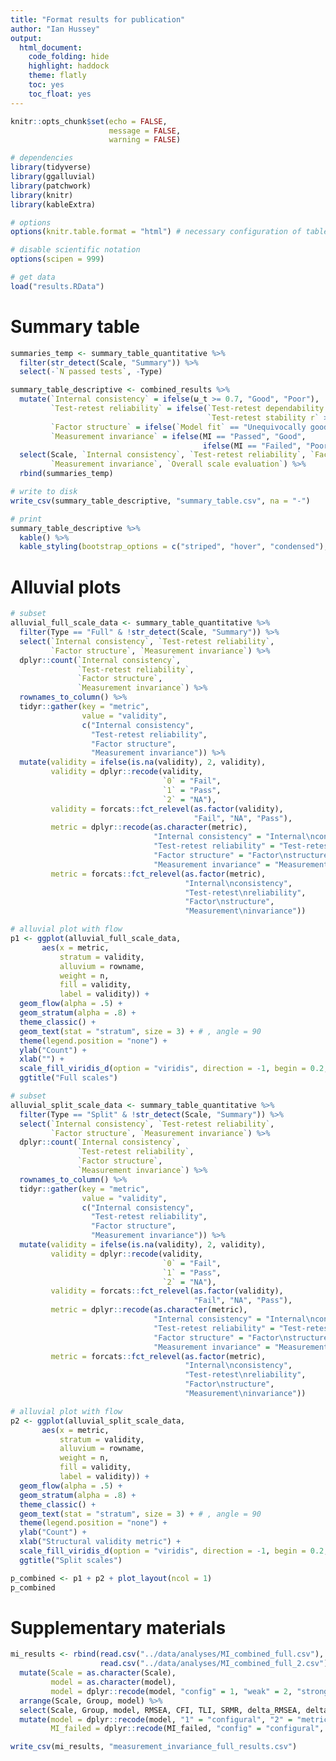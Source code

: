 ```yaml
---
title: "Format results for publication"
author: "Ian Hussey"
output:
  html_document:
    code_folding: hide
    highlight: haddock
    theme: flatly
    toc: yes
    toc_float: yes
---
```


```r

knitr::opts_chunk$set(echo = FALSE,
                      message = FALSE,
                      warning = FALSE)

```

```r

# dependencies
library(tidyverse)
library(ggalluvial)
library(patchwork)
library(knitr)
library(kableExtra)

# options
options(knitr.table.format = "html") # necessary configuration of tables

# disable scientific notation
options(scipen = 999) 

# get data
load("results.RData")

```

# Summary table

```r

summaries_temp <- summary_table_quantitative %>%
  filter(str_detect(Scale, "Summary")) %>%
  select(-`N passed tests`, -Type)

summary_table_descriptive <- combined_results %>%
  mutate(`Internal consistency` = ifelse(ω_t >= 0.7, "Good", "Poor"),
         `Test-retest reliability` = ifelse(`Test-retest dependability r` >= 0.7 & 
                                            `Test-retest stability r` >= 0.7, "Good", "Poor"),
         `Factor structure` = ifelse(`Model fit` == "Unequivocally good", "Good", as.character(`Model fit`)),
         `Measurement invariance` = ifelse(MI == "Passed", "Good", 
                                           ifelse(MI == "Failed", "Poor", NA))) %>%
  select(Scale, `Internal consistency`, `Test-retest reliability`, `Factor structure`,
         `Measurement invariance`, `Overall scale evaluation`) %>%
  rbind(summaries_temp)

# write to disk
write_csv(summary_table_descriptive, "summary_table.csv", na = "-")

# print
summary_table_descriptive %>%
  kable() %>%
  kable_styling(bootstrap_options = c("striped", "hover", "condensed"), full_width = FALSE)

```

# Alluvial plots

```r

# subset
alluvial_full_scale_data <- summary_table_quantitative %>%
  filter(Type == "Full" & !str_detect(Scale, "Summary")) %>%
  select(`Internal consistency`, `Test-retest reliability`, 
         `Factor structure`, `Measurement invariance`) %>%
  dplyr::count(`Internal consistency`, 
               `Test-retest reliability`, 
               `Factor structure`, 
               `Measurement invariance`) %>%
  rownames_to_column() %>%
  tidyr::gather(key = "metric", 
                value = "validity", 
                c("Internal consistency", 
                  "Test-retest reliability", 
                  "Factor structure", 
                  "Measurement invariance")) %>%
  mutate(validity = ifelse(is.na(validity), 2, validity),
         validity = dplyr::recode(validity, 
                                  `0` = "Fail",
                                  `1` = "Pass",
                                  `2` = "NA"),
         validity = forcats::fct_relevel(as.factor(validity),
                                         "Fail", "NA", "Pass"),
         metric = dplyr::recode(as.character(metric), 
                                "Internal consistency" = "Internal\nconsistency", 
                                "Test-retest reliability" = "Test-retest\nreliability", 
                                "Factor structure" = "Factor\nstructure", 
                                "Measurement invariance" = "Measurement\ninvariance"),
         metric = forcats::fct_relevel(as.factor(metric),
                                       "Internal\nconsistency", 
                                       "Test-retest\nreliability", 
                                       "Factor\nstructure", 
                                       "Measurement\ninvariance"))

# alluvial plot with flow
p1 <- ggplot(alluvial_full_scale_data,
       aes(x = metric, 
           stratum = validity, 
           alluvium = rowname,
           weight = n,
           fill = validity, 
           label = validity)) +
  geom_flow(alpha = .5) +
  geom_stratum(alpha = .8) +
  theme_classic() +
  geom_text(stat = "stratum", size = 3) + # , angle = 90
  theme(legend.position = "none") +
  ylab("Count") +
  xlab("") +
  scale_fill_viridis_d(option = "viridis", direction = -1, begin = 0.2, end = 1) +
  ggtitle("Full scales")

```

```r

# subset
alluvial_split_scale_data <- summary_table_quantitative %>%
  filter(Type == "Split" & !str_detect(Scale, "Summary")) %>%
  select(`Internal consistency`, `Test-retest reliability`, 
         `Factor structure`, `Measurement invariance`) %>%
  dplyr::count(`Internal consistency`, 
               `Test-retest reliability`, 
               `Factor structure`, 
               `Measurement invariance`) %>%
  rownames_to_column() %>%
  tidyr::gather(key = "metric", 
                value = "validity", 
                c("Internal consistency", 
                  "Test-retest reliability", 
                  "Factor structure", 
                  "Measurement invariance")) %>%
  mutate(validity = ifelse(is.na(validity), 2, validity),
         validity = dplyr::recode(validity, 
                                  `0` = "Fail",
                                  `1` = "Pass",
                                  `2` = "NA"),
         validity = forcats::fct_relevel(as.factor(validity),
                                         "Fail", "NA", "Pass"),
         metric = dplyr::recode(as.character(metric), 
                                "Internal consistency" = "Internal\nconsistency", 
                                "Test-retest reliability" = "Test-retest\nreliability", 
                                "Factor structure" = "Factor\nstructure", 
                                "Measurement invariance" = "Measurement\ninvariance"),
         metric = forcats::fct_relevel(as.factor(metric),
                                       "Internal\nconsistency", 
                                       "Test-retest\nreliability", 
                                       "Factor\nstructure", 
                                       "Measurement\ninvariance"))

# alluvial plot with flow
p2 <- ggplot(alluvial_split_scale_data,
       aes(x = metric, 
           stratum = validity, 
           alluvium = rowname,
           weight = n,
           fill = validity, 
           label = validity)) +
  geom_flow(alpha = .5) +
  geom_stratum(alpha = .8) +
  theme_classic() +
  geom_text(stat = "stratum", size = 3) + # , angle = 90
  theme(legend.position = "none") +
  ylab("Count") +
  xlab("Structural validity metric") +
  scale_fill_viridis_d(option = "viridis", direction = -1, begin = 0.2, end = 1) +
  ggtitle("Split scales")

```

```r

p_combined <- p1 + p2 + plot_layout(ncol = 1)
p_combined

```

# Supplementary materials

```r

mi_results <- rbind(read.csv("../data/analyses/MI_combined_full.csv"),
                    read.csv("../data/analyses/MI_combined_full_2.csv")) %>%
  mutate(Scale = as.character(Scale),
         model = as.character(model),
         model = dplyr::recode(model, "config" = 1, "weak" = 2, "strong" = 3)) %>%
  arrange(Scale, Group, model) %>%
  select(Scale, Group, model, RMSEA, CFI, TLI, SRMR, delta_RMSEA, delta_CFI, MI, MI_failed) %>%
  mutate(model = dplyr::recode(model, "1" = "configural", "2" = "metric", "3" = "scalar"),
         MI_failed = dplyr::recode(MI_failed, "config" = "configural", "weak" = "metric", "strong" = "scalar"))

write_csv(mi_results, "measurement_invariance_full_results.csv")

```

